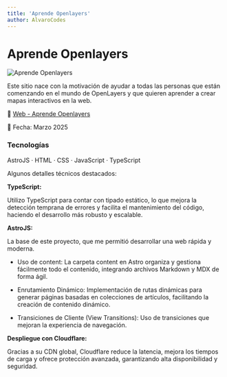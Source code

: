 ```yaml
---
title: 'Aprende Openlayers'
author: AlvaroCodes
---
```


# Aprende Openlayers

<img
  src="/images/aprende-ol.webp"
  alt="Aprende Openlayers"
  transition:name="Aprende Openlayers"
/>

Este sitio nace con la motivación de ayudar a todas las personas que están comenzando en el mundo de OpenLayers y que quieren aprender a crear mapas interactivos en la web.

🔗 [Web - Aprende Openlayers](https://aprendeopenlayers.dev/)

📅 Fecha: Marzo 2025

### Tecnologías 
AstroJS · HTML · CSS · JavaScript · TypeScript

Algunos detalles técnicos destacados:

**TypeScript:**  

Utilizo TypeScript para contar con tipado estático, lo que mejora la detección temprana de errores y facilita el mantenimiento del código, haciendo el desarrollo más robusto y escalable.

**AstroJS:**  

La base de este proyecto, que me permitió desarrollar una web rápida y moderna.

- Uso de content: La carpeta content en Astro organiza y gestiona fácilmente todo el contenido, integrando archivos Markdown y MDX de forma ágil.

- Enrutamiento Dinámico: Implementación de rutas dinámicas para generar páginas basadas en colecciones de artículos, facilitando la creación de contenido dinámico.

- Transiciones de Cliente (View Transitions): Uso de transiciones que mejoran la experiencia de navegación.

**Despliegue con Cloudflare:**  

Gracias a su CDN global, Cloudflare reduce la latencia, mejora los tiempos de carga y ofrece protección avanzada, garantizando alta disponibilidad y seguridad.